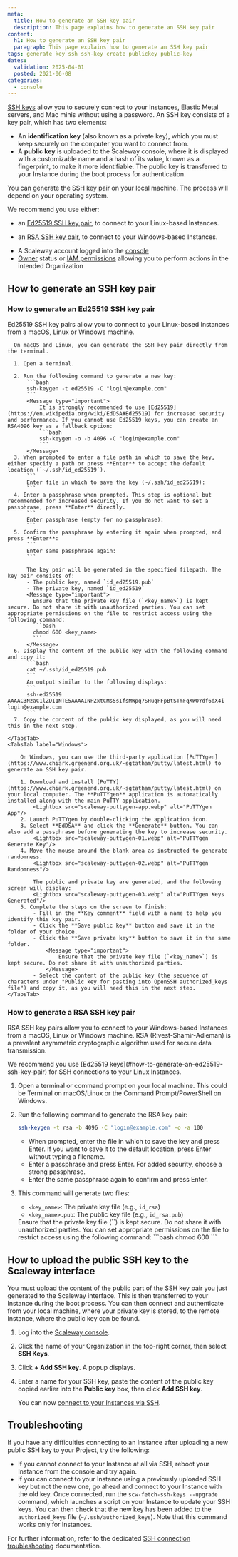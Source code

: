 ```yaml
---
meta:
  title: How to generate an SSH key pair
  description: This page explains how to generate an SSH key pair
content:
  h1: How to generate an SSH key pair
  paragraph: This page explains how to generate an SSH key pair
tags: generate key ssh ssh-key create publickey public-key
dates:
  validation: 2025-04-01
  posted: 2021-06-08
categories:
  - console
---
```


[SSH keys](/organizations-and-projects/concepts/#ssh-key) allow you to securely connect to your Instances, Elastic Metal servers, and Mac minis without using a password. An SSH key consists of a key pair, which has two elements:

- An **identification key** (also known as a private key), which you must keep securely on the computer you want to connect from.
- A **public key** is uploaded to the Scaleway console, where it is displayed with a customizable name and a hash of its value, known as a fingerprint, to make it more identifiable. The public key is transferred to your Instance during the boot process for authentication.

You can generate the SSH key pair on your local machine. The process will depend on your operating system.

We recommend you use either:

- an [Ed25519 SSH key pair](#how-to-generate-an-ed25519-ssh-key-pair), to connect to your Linux-based Instances.

- an [RSA SSH key pair](#how-to-generate-a-rsa-ssh-key-pair), to connect to your Windows-based Instances.

<Macro id="requirements" />

- A Scaleway account logged into the [console](https://console.scaleway.com)
- [Owner](/iam/concepts/#owner) status or [IAM permissions](/iam/concepts/#permission) allowing you to perform actions in the intended Organization

## How to generate an SSH key pair

### How to generate an Ed25519 SSH key pair

Ed25519 SSH key pairs allow you to connect to your Linux-based Instances from a macOS, Linux or Windows machine.

<Tabs id="Ed25519-ssh-key-pair">
    <TabsTab label="macOS and Linux">

      On macOS and Linux, you can generate the SSH key pair directly from the terminal.

      1. Open a terminal.

      2. Run the following command to generate a new key:
          ```bash
          ssh-keygen -t ed25519 -C "login@example.com"
          ```
          <Message type="important">
              It is strongly recommended to use [Ed25519](https://en.wikipedia.org/wiki/EdDSA#Ed25519) for increased security and performance. If you cannot use Ed25519 keys, you can create an RSA4096 key as a fallback option:
              ```bash
              ssh-keygen -o -b 4096 -C "login@example.com"
              ```
          </Message>
      3. When prompted to enter a file path in which to save the key, either specify a path or press **Enter** to accept the default location (`~/.ssh/id_ed25519`).
          ```
          Enter file in which to save the key (~/.ssh/id_ed25519):
          ```
      4. Enter a passphrase when prompted. This step is optional but recommended for increased security. If you do not want to set a passphrase, press **Enter** directly.
          ```
          Enter passphrase (empty for no passphrase):
          ```
      5. Confirm the passphrase by entering it again when prompted, and press **Enter**:
          ```
          Enter same passphrase again:
          ```

          The key pair will be generated in the specified filepath. The key pair consists of:
          - The public key, named `id_ed25519.pub`
          - The private key, named `id_ed25519`
          <Message type="important">
            Ensure that the private key file (`<key_name>`) is kept secure. Do not share it with unauthorized parties. You can set appropriate permissions on the file to restrict access using the following command:
            ```bash
            chmod 600 <key_name>
            ```
          </Message>
      6. Display the content of the public key with the following command and copy it:
          ```bash
          cat ~/.ssh/id_ed25519.pub
          ```
          An output similar to the following displays:
          ```
          ssh-ed25519 AAAAC3NzaC1lZDI1NTE5AAAAINPZxtCMs5sIfsMWpq7SHuqFFpBtSTmFqXWOYdf6dX4i login@example.com
          ```
      7. Copy the content of the public key displayed, as you will need this in the next step.

    </TabsTab>
    <TabsTab label="Windows">

        On Windows, you can use the third-party application [PuTTYgen](https://www.chiark.greenend.org.uk/~sgtatham/putty/latest.html) to generate an SSH key pair.

        1. Download and install [PuTTY](https://www.chiark.greenend.org.uk/~sgtatham/putty/latest.html) on your local computer. The **PuTTYgen** application is automatically installed along with the main PuTTY application.
            <Lightbox src="scaleway-puttygen-app.webp" alt="PuTTYgen App"/>
        2. Launch PuTTYgen by double-clicking the application icon.
        3. Select **EdDSA** and click the **Generate** button. You can also add a passphrase before generating the key to increase security.
            <Lightbox src="scaleway-puttygen-01.webp" alt="PuTTYgen Generate Key"/>
        4. Move the mouse around the blank area as instructed to generate randomness.
            <Lightbox src="scaleway-puttygen-02.webp" alt="PuTTYgen Randomness"/>

            The public and private key are generated, and the following screen will display:
            <Lightbox src="scaleway-puttygen-03.webp" alt="PuTTYgen Keys Generated"/>
        5. Complete the steps on the screen to finish:
            - Fill in the **Key comment** field with a name to help you identify this key pair.
            - Click the **Save public key** button and save it in the folder of your choice.
            - Click the **Save private key** button to save it in the same folder.
                <Message type="important">
                    Ensure that the private key file (`<key_name>`) is kept secure. Do not share it with unauthorized parties.
                </Message>
            - Select the content of the public key (the sequence of characters under "Public key for pasting into OpenSSH authorized_keys file") and copy it, as you will need this in the next step.
    </TabsTab>
</Tabs>

### How to generate a RSA SSH key pair

RSA SSH key pairs allow you to connect to your Windows-based Instances from a macOS, Linux or Windows machine. RSA (Rivest-Shamir-Adleman) is a prevalent asymmetric cryptographic algorithm used for secure data transmission.

<Message type="note">
We recommend you use [Ed25519 keys](#how-to-generate-an-ed25519-ssh-key-pair) for SSH connections to your Linux Instances.
</Message>

1. Open a terminal or command prompt on your local machine. This could be Terminal on macOS/Linux or the Command Prompt/PowerShell on Windows.
2. Run the following command to generate the RSA key pair:
    ```bash
    ssh-keygen -t rsa -b 4096 -C "login@example.com" -o -a 100
    ```
    - When prompted, enter the file in which to save the key and press Enter. If you want to save it to the default location, press Enter without typing a filename.
    - Enter a passphrase and press Enter. For added security, choose a strong passphrase.
    - Enter the same passphrase again to confirm and press Enter.

3. This command will generate two files:
    - `<key_name>`: The private key file (e.g., `id_rsa`)
    - `<key_name>.pub`: The public key file (e.g., `id_rsa.pub`)
    <Message type="important">
      Ensure that the private key file (`<key_name>`) is kept secure. Do not share it with unauthorized parties. You can set appropriate permissions on the file to restrict access using the following command:
      ```bash
      chmod 600 <key_name>
      ```
    </Message>

## How to upload the public SSH key to the Scaleway interface

You must upload the content of the public part of the SSH key pair you just generated to the Scaleway interface. This is then transferred to your Instance during the boot process. You can then connect and authenticate from your local machine, where your private key is stored, to the remote Instance, where the public key can be found.

1. Log into the [Scaleway console](https://console.scaleway.com).

2. Click the name of your Organization in the top-right corner, then select **SSH Keys**.

2. Click **+ Add SSH key**. A popup displays.

3. Enter a name for your SSH key, paste the content of the public key copied earlier into the **Public key** box, then click **Add SSH key**.

    You can now [connect to your Instances via SSH](/instances/how-to/connect-to-instance/).

## Troubleshooting

If you have any difficulties connecting to an Instance after uploading a new public SSH key to your Project, try the following:

  - If you cannot connect to your Instance at all via SSH, reboot your Instance from the console and try again.
  - If you can connect to your Instance using a previously uploaded SSH key but not the new one, go ahead and connect to your Instance with the old key. Once connected, run the `scw-fetch-ssh-keys --upgrade` command, which launches a script on your Instance to update your SSH keys. You can then check that the new key has been added to the `authorized_keys` file (`~/.ssh/authorized_keys`). Note that this command works only for Instances.

For further information, refer to the dedicated [SSH connection troubleshooting](/instances/troubleshooting/cant-connect-ssh/) documentation.
